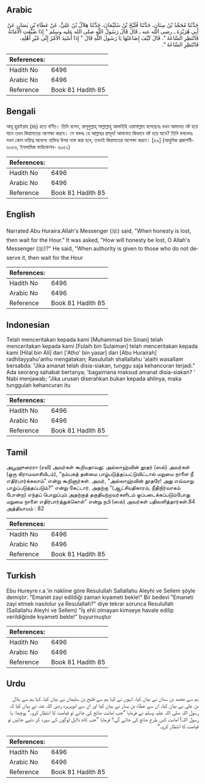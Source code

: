 ## Arabic


<div dir="rtl" lang="ar" style={{fontSize:'larger',backgroundColor:'#f8f9fa',padding:20}}>
حَدَّثَنَا مُحَمَّدُ بْنُ سِنَانٍ، حَدَّثَنَا فُلَيْحُ بْنُ سُلَيْمَانَ، حَدَّثَنَا هِلاَلُ بْنُ عَلِيٍّ، عَنْ عَطَاءِ بْنِ يَسَارٍ، عَنْ أَبِي هُرَيْرَةَ ـ رضى الله عنه ـ قَالَ قَالَ رَسُولُ اللَّهِ صلى الله عليه وسلم ‏"‏ إِذَا ضُيِّعَتِ الأَمَانَةُ فَانْتَظِرِ السَّاعَةَ ‏"‏‏.‏ قَالَ كَيْفَ إِضَاعَتُهَا يَا رَسُولَ اللَّهِ قَالَ ‏"‏ إِذَا أُسْنِدَ الأَمْرُ إِلَى غَيْرِ أَهْلِهِ، فَانْتَظِرِ السَّاعَةَ ‏"‏‏.‏
</div>
<div style={{backgroundColor:'#f8f9fa',padding:20, marginBottom: 10}}><table> <thead> <tr> <th>References:</th> <th></th> </tr> </thead> <tbody><tr><td>Hadith No</td><td>6496</td></tr><tr><td>Arabic No</td><td>6496</td></tr><tr><td>Reference</td><td>Book 81 Hadith 85</td></tr></tbody></table></div>

## Bengali


<div dir="ltr" lang="bn" style={{fontSize:'larger',backgroundColor:'#f8f9fa',padding:20}}>
আবূ হুরাইরাহ (রাঃ) হতে বর্ণিত। তিনি বলেন, রাসূলুল্লাহ্ সাল্লাল্লাহু আলাইহি ওয়াসাল্লাম বলেছেনঃ যখন আমানত নষ্ট হয়ে যাবে তখন কিয়ামতের অপেক্ষা করবে। সে বললঃ হে আল্লাহর রাসূল! আমানাত কিভাবে নষ্ট হয়ে যাবে? তিনি বললেনঃ যখন কোন দায়িত্ব অযোগ্য ব্যক্তির উপর ন্যস্ত করা হবে, তখনই কিয়ামতের অপেক্ষা করবে। [৫৯] (আধুনিক প্রকাশনী- ৬০৫৬, ইসলামিক ফাউন্ডেশন- ৬০৫২)
</div>
<div style={{backgroundColor:'#f8f9fa',padding:20, marginBottom: 10}}><table> <thead> <tr> <th>References:</th> <th></th> </tr> </thead> <tbody><tr><td>Hadith No</td><td>6496</td></tr><tr><td>Arabic No</td><td>6496</td></tr><tr><td>Reference</td><td>Book 81 Hadith 85</td></tr></tbody></table></div>

## English


<div dir="ltr" lang="en" style={{fontSize:'larger',backgroundColor:'#f8f9fa',padding:20}}>
Narrated Abu Huraira:Allah's Messenger (ﷺ) said, "When honesty is lost, then wait for the Hour." It was asked, "How will honesty be lost, O Allah's Messenger (ﷺ)?" He said, "When authority is given to those who do not deserve it, then wait for the Hour
</div>
<div style={{backgroundColor:'#f8f9fa',padding:20, marginBottom: 10}}><table> <thead> <tr> <th>References:</th> <th></th> </tr> </thead> <tbody><tr><td>Hadith No</td><td>6496</td></tr><tr><td>Arabic No</td><td>6496</td></tr><tr><td>Reference</td><td>Book 81 Hadith 85</td></tr></tbody></table></div>

## Indonesian


<div dir="ltr" lang="id" style={{fontSize:'larger',backgroundColor:'#f8f9fa',padding:20}}>
Telah menceritakan kepada kami [Muhammad bin Sinan] telah menceritakan kepada kami [Fulaih bin Sulaiman] telah menceritakan kepada kami [Hilal bin Ali] dari ['Atho' bin yasar] dari [Abu Hurairah] radhilayyahu'anhu mengatakan; Rasulullah shallallahu 'alaihi wasallam bersabda: "Jika amanat telah disia-siakan, tunggu saja kehancuran terjadi." Ada seorang sahabat bertanya; 'bagaimana maksud amanat disia-siakan? ' Nabi menjawab; "Jika urusan diserahkan bukan kepada ahlinya, maka tunggulah kehancuran itu
</div>
<div style={{backgroundColor:'#f8f9fa',padding:20, marginBottom: 10}}><table> <thead> <tr> <th>References:</th> <th></th> </tr> </thead> <tbody><tr><td>Hadith No</td><td>6496</td></tr><tr><td>Arabic No</td><td>6496</td></tr><tr><td>Reference</td><td>Book 81 Hadith 85</td></tr></tbody></table></div>

## Tamil


<div dir="ltr" lang="ta" style={{fontSize:'larger',backgroundColor:'#f8f9fa',padding:20}}>
அபூஹுரைரா (ரலி) அவர்கள் கூறியதாவது: அல்லாஹ்வின் தூதர் (ஸல்) அவர்கள் (ஒரு கிராமவாசியிடம்), “நம்பகத் தன்மை பாழ்படுத்தப்பட்டுவிட்டால் மறுமை நாளை நீ எதிர்பார்க்கலாம்” என்று கூறினார்கள். அவர், “அல்லாஹ்வின் தூதரே! அது எவ்வாறு பாழ்ப்படுத்தப்படும்?” என்று கேட்டார். அதற்கு “(ஆட்சியதிகாரம், நீதிநிர்வாகம் போன்ற) எந்தப் பொறுப்பும் அதற்குத் தகுதியற்றவர்களிடம் ஒப்படைக்கப்படும்போது மறுமை நாளை எதிர்பார்த்துக்கொள்” என்று நபி (ஸல்) அவர்கள் பதிலளித்தார்கள்.84 அத்தியாயம் : 82
</div>
<div style={{backgroundColor:'#f8f9fa',padding:20, marginBottom: 10}}><table> <thead> <tr> <th>References:</th> <th></th> </tr> </thead> <tbody><tr><td>Hadith No</td><td>6496</td></tr><tr><td>Arabic No</td><td>6496</td></tr><tr><td>Reference</td><td>Book 81 Hadith 85</td></tr></tbody></table></div>

## Turkish


<div dir="ltr" lang="tr" style={{fontSize:'larger',backgroundColor:'#f8f9fa',padding:20}}>
Ebu Hureyre r.a.'in nakline göre Resulullah Sallallahu Aleyhi ve Sellem şöyle demiştir: "Emanet zayi edildiği zaman kıyameti bekle!" Bir bedevi "Emaneti zayi etmek nasılolur ya Resulallah?" diye tekrar sorunca Resulullah (Sallallahu Aleyhi ve Sellem) "İş ehli olmayan kimseye havale edilip verildiğinde kıyameti bekle!" buyurmuştur
</div>
<div style={{backgroundColor:'#f8f9fa',padding:20, marginBottom: 10}}><table> <thead> <tr> <th>References:</th> <th></th> </tr> </thead> <tbody><tr><td>Hadith No</td><td>6496</td></tr><tr><td>Arabic No</td><td>6496</td></tr><tr><td>Reference</td><td>Book 81 Hadith 85</td></tr></tbody></table></div>

## Urdu


<div dir="rtl" lang="ur" style={{fontSize:'larger',backgroundColor:'#f8f9fa',padding:20}}>
ہم سے محمد بن سنان نے بیان کیا، انہوں نے کہا ہم سے فلیح بن سلیمان نے بیان کیا، کہا ہم سے ہلال بن علی نے بیان کیا، ان سے عطاء بن یسار نے بیان کیا اور ان سے ابوہریرہ رضی اللہ عنہ نے بیان کیا کہ رسول اللہ صلی اللہ علیہ وسلم نے فرمایا ”جب امانت ضائع کی جائے تو قیامت کا انتظار کرو۔“ پوچھا: یا رسول اللہ! امانت کس طرح ضائع کی جائے گی؟ فرمایا ”جب کام نااہل لوگوں کے سپرد کر دئیے جائیں تو قیامت کا انتظار کرو۔“
</div>
<div style={{backgroundColor:'#f8f9fa',padding:20, marginBottom: 10}}><table> <thead> <tr> <th>References:</th> <th></th> </tr> </thead> <tbody><tr><td>Hadith No</td><td>6496</td></tr><tr><td>Arabic No</td><td>6496</td></tr><tr><td>Reference</td><td>Book 81 Hadith 85</td></tr></tbody></table></div>
